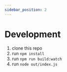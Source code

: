 ```yaml
---
sidebar_position: 2
---
```

# Development

1. clone this repo
2. run `npm install`
3. run `npm run build:watch` 
4. run `node out/index.js`